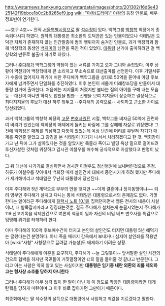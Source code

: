 http://wstarnews.hankyung.com/wstardata/images/photo/201302/16d6e4325142f19bbce1b0c2b8265ef9.jpg
[[wiki: "야왕(드라마)" 야왕]]의 등장 인물로, 배우 정호빈이 연기한다.

~~호구 4호~~ 전직 [[서울특별시장]]으로 딸 [[석수정]]이 있다. 백학그룹 [[백창학]] 회장에게 종속되다시피 하였다. 원작의 대통령은 최소한의 도덕관은 있는 인물이었으나 석태일은 도덕관 자체가 존재하지 않는 인간말종에 범죄 행위까지 숨겨진 인물로, 과거 백창학과 함께 백창학의 동생인 [[백지미]]의 남편을 죽인 적이 있었다. [[대통령]] 선거에 출마하려던 걸 백창학의 만류로 불출마 하기로 하였다.

그러나 [[주다해]]가 백학그룹의 약점이 있는 서류를 가지고 오자 그녀와 손잡았다. 이후 상황이 역전되어 백창학에게 큰 소리치고 무소속으로 대선출마를 선언한다. 이후 기밀서류가 수중에 없어지자 위기에 처한 주다해가 백학그룹을 상대로 50억을 뜯어내 야당 후보자에게 넘겨주면서 단일화를 추진하였다. 이후 본인이 새롭게 미래창조당을 만들어서 대통령 선거에 출마한다. 처음에는 지지율이 처졌지만 불타는 집의 아이를 구해 내는 모습 등 --대선이 아니면 하지도 않았을 법한-- 선행을 보여 지지율이 상승하고 결정적으로 최다지지율의 후보가 대선 하루 앞두고 --주다해의 공략으로-- 사퇴하고 근소한 차이로 당선되었다.

과거 백학그룹의 백창학 회장의 [[고문]] [[변호사]]였던 시절, 백학그룹 비자금 50억에 관련하여 비리가 있었는데 백회장의 매제에게 들키는 바람에 그를 살해해 자살로 위장했다! 그 전에 백회장은 매제를 의심하고 다툼이 있었는데 옥상 난간에 머리를 부딛혀 자기가 매제를 죽인줄 알았고 그 광경을 본 석태일이 자기가 나서서 처리하겠다고 한 것. 백회장이 가고 난 뒤에 그가 살아있다는 것을 알았지만 목졸라 죽이고 빌딩 옥상 밑으로 떨어뜨려 투신자살한 것처럼 위장하고 검시관 이철우를 매수해 공식적으로 자살했다고 판명이 났다.

그 뒤 대선에 나가기로 결심하면서 검시관 이철우도 정신병원에 보내버린것으로 추정. 하류가 이철우를 찾아내서 백회장 매제 살인건에 대해서 증언시키게 하려 했지만 주다해가 제거해버리고 석태일은 무난히 대통령에 당선된다.

이후 주다해와 5년 계약으로 부부의 연을 맺지만 ~~이게 결혼이냐 정치동맹이냐~~ 되려 영부인 주다해가 설치고 다니는 통에 석태일은 대통령으로서의 존재감도 없다. 기껏 한다는 일이라곤 주다해에게 [[갤럭시 노트 10.1]]을 집어던지면서 웹툰 천사의 내용이 사실이냐, 내 발목잡지마라고 징징대는것뿐. 결국 주다해가 설치는게 눈꼴시었는지 주다해가 119 신고기록을 삭제한건으로 여론의 역풍이 일자 자신의 비밀 베프 변호사를 특검으로 임명해 위기를 타개하려 한다.

아마 주다해의 100억 후보매수건이 터지고 본인의 살인건도 터지면 대통령 5년 해먹기는 글렀다는건 분명하다. 아니 죽을 때까지 감옥에서 보내거나 심지어 살인죄를 적용받아 [wiki:"사형" 사형장으로 끌려갈 가능성]도 배제하기 어려운 상황.

석태일이 주다해에게 이혼을 요구하자, 주다해가 --늘 그렇듯이-- 앞서말한 살인 사건의 건으로 협박을 하지만 국민들이 거짓말쟁이인 너의 말을 들어줄 것 같냐고 반문한다. 그리고 아는 사람은 익히 알고 있는 사실이지만 '''대통령은 임기중 내란 외환의 죄를 제외하고는 형사상 소추를 당하지 아니한다'''

그러나 주다해가 아무 생각 없이 한 말이 아닌 게 이 정도로 막장인 대통령이라면 대개 탄핵을 당하게 마련이며 그 이후 바로 잡아가면 그만이기 때문이다. 

최종회에서는 딸 석수정의 설득으로 대통령에서 사임하고 죄값을 치르겠다고 말한다.
